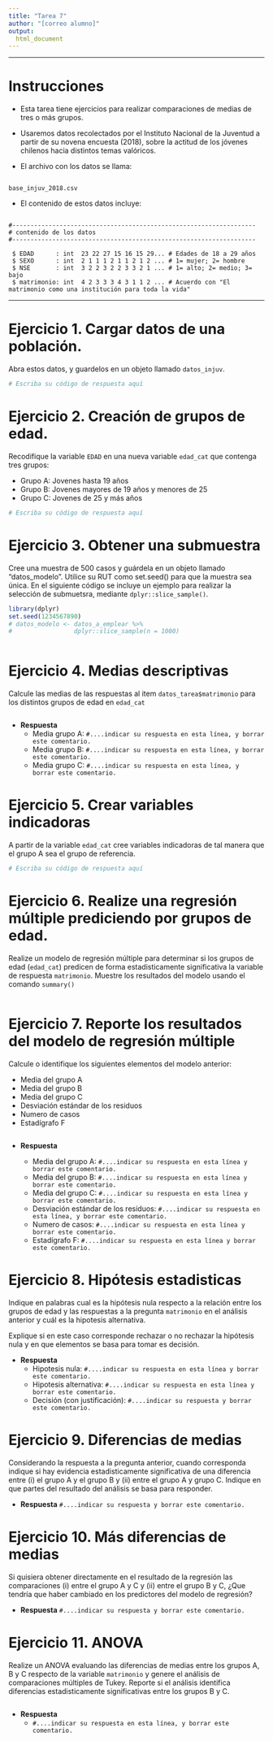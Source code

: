 ```yaml
---
title: "Tarea 7"
author: "[correo alumno]"
output:
  html_document
---
```


---

# Instrucciones

- Esta tarea tiene ejercicios para realizar comparaciones de medias de tres o más grupos.

- Usaremos datos recolectados por el Instituto Nacional de la Juventud a partir de su novena encuesta (2018), sobre la actitud de los jóvenes chilenos hacia distintos temas valóricos.

- El archivo con los datos se llama:

```

base_injuv_2018.csv

```

- El contenido de estos datos incluye:

```

#-------------------------------------------------------------------
# contenido de los datos
#-------------------------------------------------------------------

 $ EDAD      : int  23 22 27 15 16 15 29... # Edades de 18 a 29 años
 $ SEXO      : int  2 1 1 1 2 1 1 2 1 2 ... # 1= mujer; 2= hombre
 $ NSE       : int  3 2 2 3 2 2 3 3 2 1 ... # 1= alto; 2= medio; 3= bajo
 $ matrimonio: int  4 2 3 3 3 4 3 1 1 2 ... # Acuerdo con "El matrimonio como una institución para toda la vida"

```


---


# Ejercicio 1. Cargar datos de una población.

Abra estos datos, y guardelos en un objeto llamado `datos_injuv`.


```r

# Escriba su código de respuesta aquí

```



# Ejercicio 2. Creación de grupos de edad.

Recodifique la variable `EDAD` en una nueva variable `edad_cat` que contenga tres grupos:

  - Grupo A: Jovenes hasta 19 años 
  - Grupo B: Jovenes mayores de 19 años y menores de 25
  - Grupo C: Jovenes de 25 y más años


```r

# Escriba su código de respuesta aquí


```


# Ejercicio 3. Obtener una submuestra

Cree una muestra de 500 casos y guárdela en un objeto llamado "datos_modelo". Utilice su RUT como set.seed() para que la muestra sea única. En el siguiente código se incluye un ejemplo para realizar la selección de submuetsra, mediante `dplyr::slice_sample()`.

```r


library(dplyr)
set.seed(1234567890)
# datos_modelo <- datos_a_emplear %>%
#                 dplyr::slice_sample(n = 1000)



```

# Ejercicio 4. Medias descriptivas

Calcule las medias de las respuestas al item `datos_tarea$matrimonio` para los distintos grupos de edad en `edad_cat`

```r


```

- **Respuesta**
  - Media grupo A: `#....indicar su respuesta en esta línea, y borrar este comentario.`
  - Media grupo B: `#....indicar su respuesta en esta línea, y borrar este comentario.`
  - Media grupo C: `#....indicar su respuesta en esta línea, y borrar este comentario.`


# Ejercicio 5. Crear variables indicadoras

A partir de la variable `edad_cat` cree variables indicadoras de tal manera que el grupo A sea el grupo de referencia.

```r

# Escriba su código de respuesta aquí


```


# Ejercicio 6. Realize una regresión múltiple prediciendo por grupos de edad.


Realize un modelo de regresión múltiple para determinar si los grupos de edad (`edad_cat`) predicen de forma estadisticamente significativa la variable de respuesta `matrimonio`. Muestre los resultados del modelo usando el comando `summary()`


```r



```


# Ejercicio 7. Reporte los resultados del modelo de regresión múltiple

Calcule o identifique los siguientes elementos del modelo anterior:

  - Media del grupo A
  - Media del grupo B
  - Media del grupo C
  - Desviación estándar de los residuos
  - Numero de casos
  - Estadígrafo F


```r


```

- **Respuesta**

  - Media del grupo A: `#....indicar su respuesta en esta línea y borrar este comentario.`
  - Media del grupo B: `#....indicar su respuesta en esta línea y borrar este comentario.`
  - Media del grupo C: `#....indicar su respuesta en esta línea y borrar este comentario.`
  - Desviación estándar de los residuos: `#....indicar su respuesta en esta línea, y borrar este comentario.`
  - Numero de casos: `#....indicar su respuesta en esta línea y borrar este comentario.`
  - Estadígrafo F: `#....indicar su respuesta en esta línea y borrar este comentario.`



# Ejercicio 8. Hipótesis estadisticas

Indique en palabras cual es la hipótesis nula respecto a la relación entre los grupos de edad y las respuestas a la pregunta `matrimonio` en el análisis anterior y cuál es la hipotesis alternativa.

Explique si en este caso corresponde rechazar o no rechazar la hipótesis nula y en que elementos se basa para tomar es decisión.


- **Respuesta**
  - Hipotesis nula: `#....indicar su respuesta en esta línea y borrar este comentario.`
  - Hipotesis alternativa: `#....indicar su respuesta en esta línea y borrar este comentario.`
  - Decisión (con justificación): `#....indicar su respuesta y borrar este comentario.`


# Ejercicio 9. Diferencias de medias

Considerando la respuesta a la pregunta anterior, cuando corresponda indique si hay evidencia estadisticamente significativa de una diferencia entre (i) el grupo A y el grupo B y (ii) entre el grupo A y grupo C. Indique en que partes del resultado del análisis se basa para responder.


- **Respuesta**
  `#....indicar su respuesta y borrar este comentario.`



# Ejercicio 10. Más diferencias de medias

Si quisiera obtener directamente en el resultado de la regresión las comparaciones (i) entre el grupo A y C y (ii) entre el grupo B y C, ¿Que tendría que haber cambiado en los predictores del modelo de regresión?

- **Respuesta**
  `#....indicar su respuesta y borrar este comentario.`



# Ejercicio 11. ANOVA

Realize un ANOVA evaluando las diferencias de medias entre los grupos A, B y C respecto de la variable `matrimonio` y genere el análisis de comparaciones múltiples de Tukey. Reporte si el análisis identifica diferencias estadisticamente significativas entre los grupos B y C.

```r


```

- **Respuesta**
  - `#....indicar su respuesta en esta línea, y borrar este comentario.`

